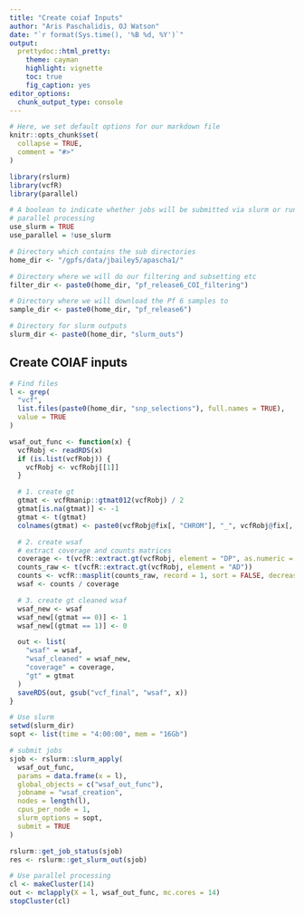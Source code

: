 ```yaml
---
title: "Create coiaf Inputs"
author: "Aris Paschalidis, OJ Watson"
date: "`r format(Sys.time(), '%B %d, %Y')`"
output:
  prettydoc::html_pretty:
    theme: cayman
    highlight: vignette
    toc: true
    fig_caption: yes
editor_options: 
  chunk_output_type: console
---
```


```r
# Here, we set default options for our markdown file
knitr::opts_chunk$set(
  collapse = TRUE,
  comment = "#>"
)

library(rslurm)
library(vcfR)
library(parallel)

# A boolean to indicate whether jobs will be submitted via slurm or run using
# parallel processing
use_slurm = TRUE
use_parallel = !use_slurm
```

```r
# Directory which contains the sub directories
home_dir <- "/gpfs/data/jbailey5/apascha1/"

# Directory where we will do our filtering and subsetting etc
filter_dir <- paste0(home_dir, "pf_release6_COI_filtering")

# Directory where we will download the Pf 6 samples to
sample_dir <- paste0(home_dir, "pf_release6")

# Directory for slurm outputs
slurm_dir <- paste0(home_dir, "slurm_outs")
```

## Create COIAF inputs

```r
# Find files
l <- grep(
  "vcf", 
  list.files(paste0(home_dir, "snp_selections"), full.names = TRUE), 
  value = TRUE
)

wsaf_out_func <- function(x) {
  vcfRobj <- readRDS(x)
  if (is.list(vcfRobj)) {
    vcfRobj <- vcfRobj[[1]]
  }

  # 1. create gt
  gtmat <- vcfRmanip::gtmat012(vcfRobj) / 2
  gtmat[is.na(gtmat)] <- -1
  gtmat <- t(gtmat)
  colnames(gtmat) <- paste0(vcfRobj@fix[, "CHROM"], "_", vcfRobj@fix[, "POS"])

  # 2. create wsaf
  # extract coverage and counts matrices
  coverage <- t(vcfR::extract.gt(vcfRobj, element = "DP", as.numeric = T))
  counts_raw <- t(vcfR::extract.gt(vcfRobj, element = "AD"))
  counts <- vcfR::masplit(counts_raw, record = 1, sort = FALSE, decreasing = FALSE)
  wsaf <- counts / coverage

  # 3. create gt cleaned wsaf
  wsaf_new <- wsaf
  wsaf_new[(gtmat == 0)] <- 1
  wsaf_new[(gtmat == 1)] <- 0

  out <- list(
    "wsaf" = wsaf, 
    "wsaf_cleaned" = wsaf_new, 
    "coverage" = coverage, 
    "gt" = gtmat
  )
  saveRDS(out, gsub("vcf_final", "wsaf", x))
}
```

```r
# Use slurm
setwd(slurm_dir)
sopt <- list(time = "4:00:00", mem = "16Gb")

# submit jobs
sjob <- rslurm::slurm_apply(
  wsaf_out_func,
  params = data.frame(x = l),
  global_objects = c("wsaf_out_func"),
  jobname = "wsaf_creation",
  nodes = length(l),
  cpus_per_node = 1,
  slurm_options = sopt,
  submit = TRUE
)

rslurm::get_job_status(sjob)
res <- rslurm::get_slurm_out(sjob)
```

```r
# Use parallel processing
cl <- makeCluster(14)
out <- mclapply(X = l, wsaf_out_func, mc.cores = 14)
stopCluster(cl)
```
